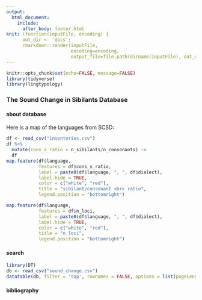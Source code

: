 ```yaml
---
output: 
  html_document:
    include:
      after_body: footer.html
knit: (function(inputFile, encoding) { 
      out_dir <- 'docs';
      rmarkdown::render(inputFile,
                        encoding=encoding, 
                        output_file=file.path(dirname(inputFile), out_dir, 'index.html')) })
---
```


```r
knitr::opts_chunk$set(echo=FALSE, message=FALSE)
library(tidyverse)
library(lingtypology)
```

###  The Sound Change in Sibilants Database {.tabset .tabset-fade .tabset-pills}

#### about database
Here is a map of the languages from SCSD:
```r
df <- read_csv("inventories.csv")
df %>% 
  mutate(cons_s_ratio = n_sibilants/n_consonants) ->
  df
map.feature(df$language,
            features = df$cons_s_ratio,
            label = paste0(df$language, ", ", df$dialect),
            label.hide = TRUE,
            color = c("white", "red"),
            title = "sibilant/consonant <br> ratio",
            legend.position = "bottomright")
```


```r
map.feature(df$language,
            features = df$n_loci,
            label = paste0(df$language, ", ", df$dialect),
            label.hide = TRUE,
            color = c("white", "red"),
            title = "n_loci",
            legend.position = "bottomright")
```


#### search
```r
library(DT)
db <- read_csv("sound_change.csv")
datatable(db, filter = 'top', rownames = FALSE, options = list(pageLength = 20, dom = 'tip'), escape = FALSE)
```

#### bibliography
